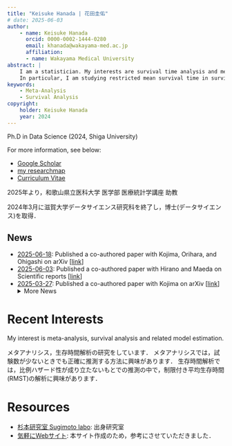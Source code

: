 ```yaml
---
title: "Keisuke Hanada | 花田圭佑"
# date: 2025-06-03
author:
    - name: Keisuke Hanada
      orcid: 0000-0002-1444-0280
      email: khanada@wakayama-med.ac.jp
      affiliation:
      - name: Wakayama Medical University
abstract: |
    I am a statistician. My interests are survival time analysis and meta-analysis.
    In particular, I am studying restricted mean survival time in survival time analyses and better meta-analysis inferences when the number of studies is small.
keywords: 
    - Meta-Analysis
    - Survival Analysis
copyright:
    holder: Keisuke Hanada
    year: 2024
---
```


Ph.D in Data Science (2024, Shiga University)

For more information, see below:

- [Google Scholar](https://scholar.google.co.jp/citations?hl=ja&user=wJaRF3oAAAAJ)
- [my researchmap](https://researchmap.jp/k_hanada)
- [Curriculum Vitae](https://keisuke-hanada.github.io/CV/cv_202409.pdf)


2025年より，和歌山県立医科大学 医学部 医療統計学講座 助教

2024年3月に滋賀大学データサイエンス研究科を終了し，博士(データサイエンス)を取得．


:::{.callout-}
## News
* <u>2025-06-18</u>: Published a co-authored paper with Kojima, Orihara, and Ohigashi on arXiv [[link](https://arxiv.org/abs/2506.15913)]
* <u>2025-06-03</u>: Published a co-authored paper with Hirano and Maeda on Scientific reports [[link](https://www.nature.com/articles/s41598-025-05053-6)]
* <u>2025-03-27</u>: Published a co-authored paper with Kojima on arXiv [[link](https://arxiv.org/abs/2503.21091)]
<details>
    <summary>More News</summary>
    <ul>
        <li><u>2024-12-05</u>: Updated a co-authored paper with Sugimoto on arXiv [[link](https://arxiv.org/abs/2407.04446)]</li>
        <li><u>2024-07-14</u>: Published a co-authored paper with Sugimoto on Japanese Journal of Biometrics [[link](https://arxiv.org/abs/2407.04446)]</li>
        <li><u>2024-07-08</u>: Published a co-authored paper with Sugimoto on arXiv [[link](https://arxiv.org/abs/2407.04446)]</li>
        <li><u>2024-07-04</u>: Published an R package 'rmstBayespara' on CRAN [[link](https://cran.rstudio.com/web/packages/rmstBayespara/)]</li>
        <li><u>2024-06-11</u>: Published a co-authored paper with Kojima on arXiv [[link](https://arxiv.org/abs/2406.06071)]</li>
        <li><u>2024-04-21</u>: Created this website.</li>
    </ul>
</details>
:::

# Recent Interests
My interest is meta-analysis, survival analysis and related model estimation.

メタアナリシス，生存時間解析の研究をしています．
メタアナリシスでは，試験数が少ないときでも正確に推測する方法に興味があります．
生存時間解析では，比例ハザード性が成り立たないもとでの推測の中で，制限付き平均生存時間(RMST)の解析に興味があります．

# Resources
* [杉本研究室 Sugimoto labo](https://sugimoto-lab.ywstat.jp/): 出身研究室
* [気軽にWebサイト](https://shohei-doi.github.io/academic-website/multiple-contents.html): 本サイト作成のため，参考にさせていただきました．




